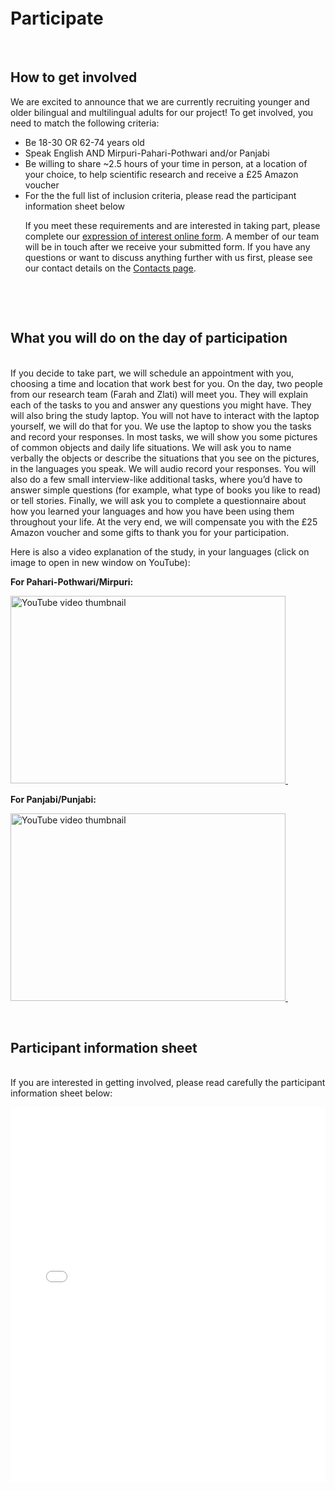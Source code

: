 <head>
  <meta name="description" content="The MultiAge multilingualism and ageing project (University of York) studies language use and switching with ageing.">
</head>
&nbsp;

&nbsp;

&nbsp;

# Participate
&nbsp;

<div align="justify">
## How to get involved
We are excited to announce that we are currently recruiting younger and older bilingual and multilingual adults for our project! To get involved, you need to match the following criteria:
</div>
  - Be 18-30 OR 62-74 years old
  - Speak English AND Mirpuri-Pahari-Pothwari and/or Panjabi
  - Be willing to share ~2.5 hours of your time in person, at a location of your choice, to help scientific research and receive a £25 Amazon voucher
  - For the the full list of inclusion criteria, please read the participant information sheet below
<div align="justify">
If you meet these requirements and are interested in taking part, please complete our <a href="https://docs.google.com/forms/d/e/1FAIpQLSdVwh-eqhOY1gN-a_1ZhBYzmO90NS3FT0jtvUwu8LcFSDlFdw/viewform?usp=header" target="_blank">expression of interest online form</a>. A member of our team will be in touch after we receive your submitted form. If you have any questions or want to discuss anything further with us first, please see our contact details on the [Contacts page](contacts.html).
</div>
&nbsp;

&nbsp;

<div align="justify">
## What you will do on the day of participation
<br>
If you decide to take part, we will schedule an appointment with you, choosing a time and location that work best for you. On the day, two people from our research team (Farah and Zlati) will meet you. They will explain each of the tasks to you and answer any questions you might have. They will also bring the study laptop. You will not have to interact with the laptop yourself, we will do that for you. We use the laptop to show you the tasks and record your responses. In most tasks, we will show you some pictures of common objects and daily life situations. We will ask you to name verbally the objects or describe the situations that you see on the pictures, in the languages you speak. We will audio record your responses. You will also do a few small interview-like additional tasks, where you’d have to answer simple questions (for example, what type of books you like to read) or tell stories. Finally, we will ask you to complete a questionnaire about how you learned your languages and how you have been using them throughout your life. At the very end, we will compensate you with the £25 Amazon voucher and some gifts to thank you for your participation.
&nbsp;

Here is also a video explanation of the study, in your languages (click on image to open in new window on YouTube): 

**For Pahari-Pothwari/Mirpuri:**

<a href="https://www.youtube.com/watch?v=HZkDwWFoiQE" target="_blank">
    <img src="https://img.youtube.com/vi/HZkDwWFoiQE/0.jpg" alt="YouTube video thumbnail" width="440" height="300">
</a>
&nbsp;

**For Panjabi/Punjabi:**

<a href="https://www.youtube.com/watch?v=EGhmGUd-VMY" target="_blank">
    <img src="https://img.youtube.com/vi/EGhmGUd-VMY/0.jpg" alt="YouTube video thumbnail" width="440" height="300">
</a>
&nbsp;

&nbsp;

## Participant information sheet
<br>
If you are interested in getting involved, please read carefully the participant information sheet below:

<embed src="Information sheet MultiAge study.pdf" type="application/pdf" width="100%" height="600px" />
&nbsp;

</div>

